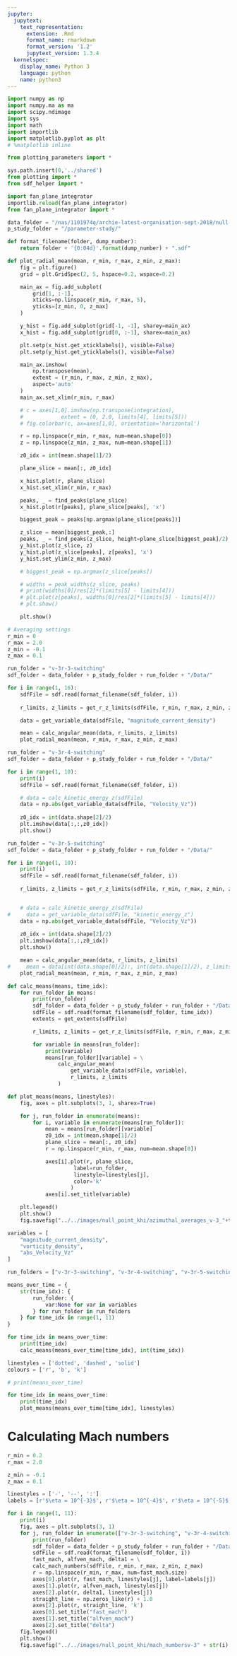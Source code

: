```yaml
---
jupyter:
  jupytext:
    text_representation:
      extension: .Rmd
      format_name: rmarkdown
      format_version: '1.2'
      jupytext_version: 1.3.4
  kernelspec:
    display_name: Python 3
    language: python
    name: python3
---
```


```python
import numpy as np
import numpy.ma as ma
import scipy.ndimage
import sys
import math
import importlib
import matplotlib.pyplot as plt
# %matplotlib inline

from plotting_parameters import *

sys.path.insert(0,'../shared')
from plotting import *
from sdf_helper import *

import fan_plane_integrator
importlib.reload(fan_plane_integrator)
from fan_plane_integrator import *

data_folder = "/nas/1101974q/archie-latest-organisation-sept-2018/null-point-stressing/twisting-driver"
p_study_folder = "/parameter-study/"
```

```python
def format_filename(folder, dump_number):
    return folder + '{0:04d}'.format(dump_number) + ".sdf"
```

```python
def plot_radial_mean(mean, r_min, r_max, z_min, z_max):
    fig = plt.figure()
    grid = plt.GridSpec(2, 5, hspace=0.2, wspace=0.2)

    main_ax = fig.add_subplot(
        grid[1, :-1],
        xticks=np.linspace(r_min, r_max, 5),
        yticks=[z_min, 0, z_max]
    )

    y_hist = fig.add_subplot(grid[-1, -1], sharey=main_ax)
    x_hist = fig.add_subplot(grid[0, :-1], sharex=main_ax)

    plt.setp(x_hist.get_xticklabels(), visible=False)
    plt.setp(y_hist.get_yticklabels(), visible=False)

    main_ax.imshow(
        np.transpose(mean),
        extent = (r_min, r_max, z_min, z_max),
        aspect='auto'
    )
    main_ax.set_xlim(r_min, r_max)

    # c = axes[1,0].imshow(np.transpose(integration),
    #            extent = (0, 2.0, limits[4], limits[5]))
    # fig.colorbar(c, ax=axes[1,0], orientation='horizontal')

    r = np.linspace(r_min, r_max, num=mean.shape[0])
    z = np.linspace(z_min, z_max, num=mean.shape[1])

    z0_idx = int(mean.shape[1]/2)

    plane_slice = mean[:, z0_idx]

    x_hist.plot(r, plane_slice)
    x_hist.set_xlim(r_min, r_max)

    peaks, _ = find_peaks(plane_slice)
    x_hist.plot(r[peaks], plane_slice[peaks], 'x')

    biggest_peak = peaks[np.argmax(plane_slice[peaks])]

    z_slice = mean[biggest_peak,:]
    peaks, _ = find_peaks(z_slice, height=plane_slice[biggest_peak]/2)
    y_hist.plot(z_slice, z)
    y_hist.plot(z_slice[peaks], z[peaks], 'x')
    y_hist.set_ylim(z_min, z_max)

    # biggest_peak = np.argmax(z_slice[peaks])

    # widths = peak_widths(z_slice, peaks)
    # print(widths[0]/res[2]*(limits[5] - limits[4]))
    # plt.plot(z[peaks], widths[0]/res[2]*(limits[5] - limits[4]))
    # plt.show()

    plt.show()

```

```python
# Averaging settings
r_min = 0
r_max = 2.0
z_min = -0.1
z_max = 0.1
```

```python
run_folder = "v-3r-3-switching"
sdf_folder = data_folder + p_study_folder + run_folder + "/Data/"

for i in range(1, 16):
    sdfFile = sdf.read(format_filename(sdf_folder, i))
    
    r_limits, z_limits = get_r_z_limits(sdfFile, r_min, r_max, z_min, z_max)

    data = get_variable_data(sdfFile, "magnitude_current_density")

    mean = calc_angular_mean(data, r_limits, z_limits)
    plot_radial_mean(mean, r_min, r_max, z_min, z_max)
```

```python
run_folder = "v-3r-4-switching"
sdf_folder = data_folder + p_study_folder + run_folder + "/Data/"

for i in range(1, 10):
    print(i)
    sdfFile = sdf.read(format_filename(sdf_folder, i))

    # data = calc_kinetic_energy_z(sdfFile)
    data = np.abs(get_variable_data(sdfFile, "Velocity_Vz"))
    
    z0_idx = int(data.shape[2]/2)
    plt.imshow(data[:,:,z0_idx])
    plt.show()
```

```python
run_folder = "v-3r-5-switching"
sdf_folder = data_folder + p_study_folder + run_folder + "/Data/"

for i in range(1, 10):
    print(i)
    sdfFile = sdf.read(format_filename(sdf_folder, i))
    
    r_limits, z_limits = get_r_z_limits(sdfFile, r_min, r_max, z_min, z_max)


    # data = calc_kinetic_energy_z(sdfFile)
#     data = get_variable_data(sdfFile, "kinetic_energy_z")
    data = np.abs(get_variable_data(sdfFile, "Velocity_Vz"))
    
    z0_idx = int(data.shape[2]/2)
    plt.imshow(data[:,:,z0_idx])
    plt.show()

    mean = calc_angular_mean(data, r_limits, z_limits)
#     mean = data[int(data.shape[0]/2):, int(data.shape[1]/2), z_limits[0]:z_limits[1]]
    plot_radial_mean(mean, r_min, r_max, z_min, z_max)
```

```python
def calc_means(means, time_idx):
    for run_folder in means:
        print(run_folder)
        sdf_folder = data_folder + p_study_folder + run_folder + "/Data/"
        sdfFile = sdf.read(format_filename(sdf_folder, time_idx))
        extents = get_extents(sdfFile)

        r_limits, z_limits = get_r_z_limits(sdfFile, r_min, r_max, z_min, z_max)

        for variable in means[run_folder]:
            print(variable)
            means[run_folder][variable] = \
                calc_angular_mean(
                    get_variable_data(sdfFile, variable),
                    r_limits, z_limits
                )

def plot_means(means, linestyles):
    fig, axes = plt.subplots(3, 1, sharex=True)

    for j, run_folder in enumerate(means):
        for i, variable in enumerate(means[run_folder]):
            mean = means[run_folder][variable]
            z0_idx = int(mean.shape[1]/2)
            plane_slice = mean[:, z0_idx]
            r = np.linspace(r_min, r_max, num=mean.shape[0])

            axes[i].plot(r, plane_slice,
                     label=run_folder,
                     linestyle=linestyles[j],
                     color='k'
                    )
            axes[i].set_title(variable)

    plt.legend()
    plt.show() 
    fig.savefig("../../images/null_point_khi/azimuthal_averages_v-3_"+time_idx+".pdf")
```

```python
variables = [
    "magnitude_current_density",
    "vorticity_density",
    "abs_Velocity_Vz"
]

run_folders = ["v-3r-3-switching", "v-3r-4-switching", "v-3r-5-switching"]

means_over_time = {
    str(time_idx): {
        run_folder: {
            var:None for var in variables
        } for run_folder in run_folders
    } for time_idx in range(1, 11)
}

for time_idx in means_over_time:
    print(time_idx)
    calc_means(means_over_time[time_idx], int(time_idx))
```

```python
linestyles = ['dotted', 'dashed', 'solid']
colours = ['r', 'b', 'k']

# print(means_over_time)

for time_idx in means_over_time:
    print(time_idx)
    plot_means(means_over_time[time_idx], linestyles)

```

# Calculating Mach numbers

```python
r_min = 0.2
r_max = 2.0

z_min = -0.1
z_max = 0.1

linestyles = ['-', '--', ':']
labels = [r'$\eta = 10^{-3}$', r'$\eta = 10^{-4}$', r'$\eta = 10^{-5}$']

for i in range(1, 11):
    print(i)
    fig, axes = plt.subplots(3, 1)
    for j, run_folder in enumerate(["v-3r-3-switching", "v-3r-4-switching", "v-3r-5-switching"]):
        print(run_folder)
        sdf_folder = data_folder + p_study_folder + run_folder + "/Data/"
        sdfFile = sdf.read(format_filename(sdf_folder, i))
        fast_mach, alfven_mach, delta1 = \
        calc_mach_numbers(sdfFile, r_min, r_max, z_min, z_max)
        r = np.linspace(r_min, r_max, num=fast_mach.size)
        axes[0].plot(r, fast_mach, linestyles[j], label=labels[j])
        axes[1].plot(r, alfven_mach, linestyles[j])
        axes[2].plot(r, delta1, linestyles[j])
        straight_line = np.zeros_like(r) + 1.0
        axes[2].plot(r, straight_line, 'k')
        axes[0].set_title("fast_mach")
        axes[1].set_title("alfven_mach")
        axes[2].set_title("delta")
    fig.legend()
    plt.show()
    fig.savefig("../../images/null_point_khi/mach_numbersv-3" + str(i) + ".pdf")
```

```python

```
